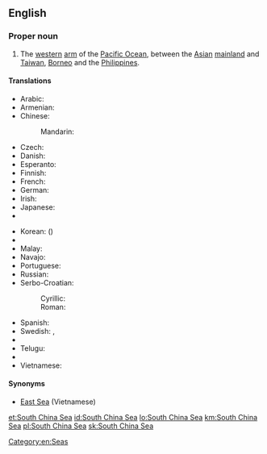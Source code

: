 ==English==

{{wikipedia}}

===Proper noun===
{{en-proper noun}}

# The [[western]] [[arm]] of the [[Pacific Ocean]], between the [[Asian]] [[mainland]] and [[Taiwan]], [[Borneo]] and the [[Philippines]].

====Translations====
{{trans-top|Pacific Ocean, between the Asian mainland and Taiwan, Borneo and the Philippines}}
* Arabic: {{t|ar|بحر الصين الجنوبي|m|tr=baḥr al-ṣīn al-janūbī}}
* Armenian: {{t|hy|Հարավ-Չինական ծով|tr=Harav-Činakan çov}}
* Chinese:
*: Mandarin: {{t+|cmn|南海|tr=Nán Hǎi|sc=Hani}}
* Czech: {{t|cs|Jihočínské moře|n}}
* Danish: {{t|da|Sydkinesiske Hav}}
* Esperanto: {{t|eo|Sudĉina Maro}}
* Finnish: {{t|fi|Etelä-Kiinanmeri}}
* French: {{t+|fr|mer de Chine méridionale|f}}
* German: {{t|de|Südchinesisches Meer|n}}
* Irish: {{t|ga|Muir na Síne Theas|f}}
* Japanese: {{t|ja|南シナ海|tr=みなみしなかい, Minami-Shina-kai}}
* {{trreq|km}}
{{trans-mid}}
* Korean: {{t|ko|남중국해|tr=Nam-Jungguk-hae|sc=Hang}} ({{t|ko|南中國海|sc=Hani}})
* {{trreq|lo}}
* Malay: {{t|ms|Laut China Selatan}}
* Navajo: {{t|nv|Tónteel náátsʼósí}}
* Portuguese: {{t|pt|Mar da China Meridional|m}}
* Russian: {{t|ru|Южно-Китайское море|n|tr=Júžno-Kitájskoe móre}}
* Serbo-Croatian:
*: Cyrillic: {{t|sh|Јужнокинеско море|n}}
*: Roman: {{t|sh|Južnokinesko more|n}} 
* Spanish: {{t|es|Mar de la China Meridional|m}}
* Swedish: {{t|sv|Sydkinesiska sjön|c}}, {{t|sv|Sydkinesiska havet|n}}
* {{trreq|tl}}
* Telugu: {{t|te|దక్షిణ చైనా సముద్రం}}
* {{trreq|th}}
* Vietnamese: {{t|vi|Biển Đông}}
{{trans-bottom}}

====Synonyms====
* [[East Sea]] (Vietnamese)

[[Category:en:Seas]]

[[et:South China Sea]]
[[id:South China Sea]]
[[lo:South China Sea]]
[[km:South China Sea]]
[[pl:South China Sea]]
[[sk:South China Sea]]